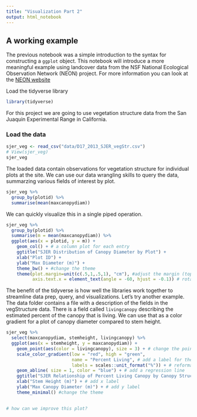```yaml
---
title: "Visualization Part 2"
output: html_notebook
---
```


## A working example

The previous notebook was a simple introduction to the syntax for constructing a `ggplot` object.  This notebook will introduce a more meaningful example using landcover data from the NSF National Ecological Observation Network (NEON) project.  For more information you can look at the [NEON website](http://www.neonscience.org)

Load the tidyverse library

```r
library(tidyverse)
```


For this project we are going to use vegetation structure data from the San Juaquin Experimental Range in California.

### Load the data

```r
sjer_veg <- read_csv("data/D17_2013_SJER_vegStr.csv")
# View(sjer_veg)
sjer_veg
```

The loaded data contain observations for vegetation structure for individual plots at the site.  We can use our data wrangling skills to query the data, summarzing various fields of interest by plot.

```r
sjer_veg %>% 
  group_by(plotid) %>% 
  summarise(mean(maxcanopydiam))
```

We can quickly visualize this in a single piped operation.

```r
sjer_veg %>% 
  group_by(plotid) %>% 
  summarise(m = mean(maxcanopydiam)) %>% 
  ggplot(aes(x = plotid, y = m)) +
    geom_col() + # a column plot for each entry
    ggtitle("SJER Distribution of Canopy Diameter by Plot") +
    xlab("Plot ID") + 
    ylab("Max Diameter (m)") +
    theme_bw() + #change the theme
    theme(plot.margin=unit(c(.5,1,.5,1), "cm"), #adjust the margin (top, right, bottom, left)
          axis.text.x = element_text(angle = -60, hjust = -0.1)) # rotate the axis labels

```


The benefit of the tidyverse is how well the libraries work together to streamline data prep, query, and visualizations.  Let's try another example.  The data folder contains a file with a description of the fields in the vegStructure data.  There is a field called `livingcanopy` describing the estimated percent of the canopy that is living.  We can use that as a color gradient for a plot of canopy diameter compared to stem height.

```r

sjer_veg %>% 
  select(maxcanopydiam, stemheight, livingcanopy) %>% 
  ggplot(aes(x = stemheight, y = maxcanopydiam)) + 
    geom_point(aes(color = livingcanopy), size = 3) + # change the point size
    scale_color_gradient(low = "red", high = "green", 
                         name = "Percent Living", # add a label for the legend
                         labels = scales::unit_format("%")) + # reformat the units
    geom_abline( size = 1, color = "blue") + # add a regression line
    ggtitle("SJER Relationship of Percent Living Canopy by Canopy Structure") + # add title
    xlab("Stem Height (m)") + # add x label
    ylab("Max Canopy Diameter (m)") + # add y label
    theme_minimal() #change the theme
    

# how can we improve this plot?
```




